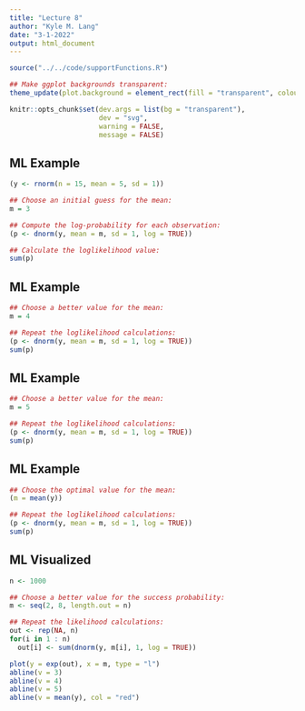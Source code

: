 ```yaml
---
title: "Lecture 8"
author: "Kyle M. Lang"
date: "3-1-2022"
output: html_document
---
```


```r
source("../../code/supportFunctions.R")

## Make ggplot backgrounds transparent:
theme_update(plot.background = element_rect(fill = "transparent", colour = NA))

knitr::opts_chunk$set(dev.args = list(bg = "transparent"), 
                      dev = "svg",
                      warning = FALSE,
                      message = FALSE)
```

## ML Example

```r
(y <- rnorm(n = 15, mean = 5, sd = 1))

## Choose an initial guess for the mean:
m = 3

## Compute the log-probability for each observation:
(p <- dnorm(y, mean = m, sd = 1, log = TRUE))

## Calculate the loglikelihood value:
sum(p)
```


## ML Example

```r
## Choose a better value for the mean:
m = 4

## Repeat the loglikelihood calculations:
(p <- dnorm(y, mean = m, sd = 1, log = TRUE))
sum(p)
```


## ML Example

```r
## Choose a better value for the mean:
m = 5

## Repeat the loglikelihood calculations:
(p <- dnorm(y, mean = m, sd = 1, log = TRUE))
sum(p)
``` 

## ML Example

```r
## Choose the optimal value for the mean:
(m = mean(y))

## Repeat the loglikelihood calculations:
(p <- dnorm(y, mean = m, sd = 1, log = TRUE))
sum(p)
``` 


## ML Visualized

```r
n <- 1000

## Choose a better value for the success probability:
m <- seq(2, 8, length.out = n)

## Repeat the likelihood calculations:
out <- rep(NA, n)
for(i in 1 : n) 
  out[i] <- sum(dnorm(y, m[i], 1, log = TRUE))

plot(y = exp(out), x = m, type = "l")
abline(v = 3)
abline(v = 4)
abline(v = 5)
abline(v = mean(y), col = "red")
``` 

